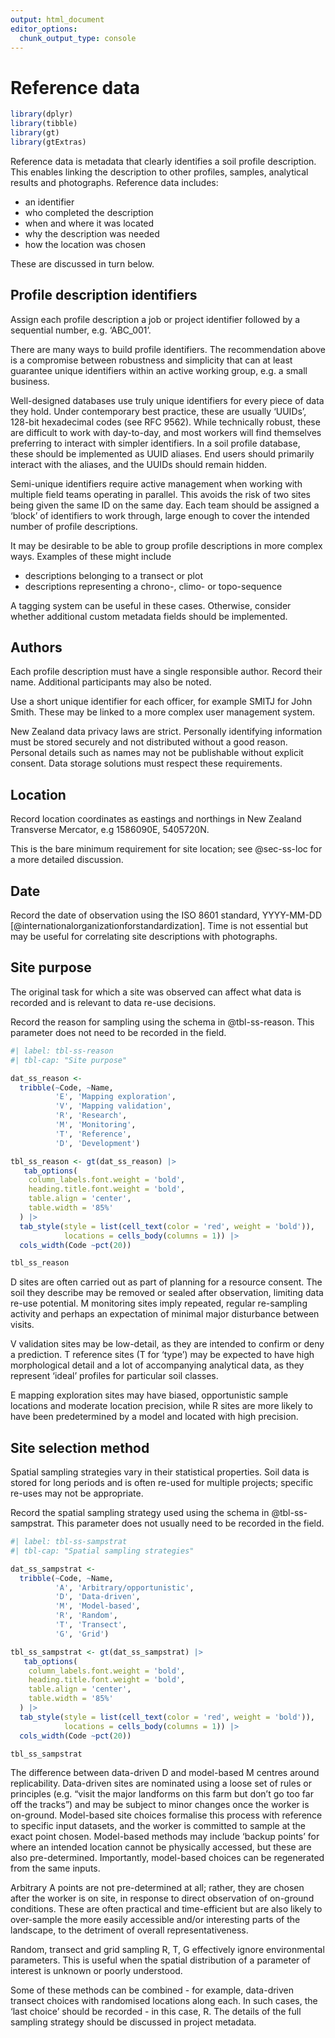 ```yaml
---
output: html_document
editor_options: 
  chunk_output_type: console
---
```


# Reference data {#sec-ss-ref}

```r
library(dplyr)
library(tibble)
library(gt)
library(gtExtras)
```

Reference data is metadata that clearly identifies a soil profile description. This enables linking the description to other profiles, samples, analytical results and photographs. Reference data includes:

-   an identifier
-   who completed the description
-   when and where it was located
-   why the description was needed
-   how the location was chosen

These are discussed in turn below.

## Profile description identifiers {#sec-ss-ref-id}

Assign each profile description a job or project identifier followed by a sequential number, e.g. '[ABC_001]{.ceg}'.

::: {#nte-uuid .callout-note collapse="true" appearance="minimal" title="Unique identifiers"}

There are many ways to build profile identifiers. The recommendation above is a compromise between robustness and simplicity that can at least guarantee unique identifiers within an active working group, e.g. a small business.

Well-designed databases use truly unique identifiers for every piece of data they hold. Under contemporary best practice, these are usually 'UUIDs', 128-bit hexadecimal codes (see [RFC 9562]{.todo}). While technically robust, these are difficult to work with day-to-day, and most workers will find themselves preferring to interact with simpler identifiers. In a soil profile database, these should be implemented as UUID aliases. End users should primarily interact with the aliases, and the UUIDs should remain hidden.
:::

::: {#nte-teamsites .callout-note collapse="true" appearance="minimal" title="Working in teams"}
Semi-unique identifiers require active management when working with multiple field teams operating in parallel. This avoids the risk of two sites being given the same ID on the same day. Each team should be assigned a 'block' of identifiers to work through, large enough to cover the intended number of profile descriptions.
:::

::: {#nte-sitetags .callout-note collapse="true" appearance="minimal" title="Other profile groupings"}
It may be desirable to be able to group profile descriptions in more complex ways. Examples of these might include

-   descriptions belonging to a transect or plot
-   descriptions representing a chrono-, climo- or topo-sequence

A tagging system can be useful in these cases. Otherwise, consider whether additional custom metadata fields should be implemented.
:::

## Authors {#sec-ss-ref-auth}

Each profile description must have a single responsible author. Record their name. Additional participants may also be noted.

Use a short unique identifier for each officer, for example [SMITJ]{.ceg} for John Smith. These may be linked to a more complex user management system.

::: {#cau-priv .callout-caution collapse="true" appearance="minimal" title="Data privacy"} 

New Zealand data privacy laws are strict. Personally identifying information must be stored securely and not distributed without a good reason. Personal details such as names may not be publishable without explicit consent. Data storage solutions must respect these requirements.

:::

## Location {#sec-ss-ref-loc}

Record location coordinates as eastings and northings in New Zealand Transverse Mercator, e.g [1586090E, 5405720N]{.ceg}.

This is the bare minimum requirement for site location; see @sec-ss-loc for a more detailed discussion.

## Date {#sec-ss-ref-dt}

Record the date of observation using the ISO 8601 standard, [YYYY-MM-DD]{.ceg} [@internationalorganizationforstandardization]. Time is not essential but may be useful for correlating site descriptions with photographs.

## Site purpose {#sec-ss-ref-why}

The original task for which a site was observed can affect what data is recorded and is relevant to data re-use decisions.

Record the reason for sampling using the schema in @tbl-ss-reason. This parameter does not need to be recorded in the field.

```r
#| label: tbl-ss-reason
#| tbl-cap: "Site purpose"

dat_ss_reason <-
  tribble(~Code, ~Name,
          'E', 'Mapping exploration',
          'V', 'Mapping validation',
          'R', 'Research',
          'M', 'Monitoring',
          'T', 'Reference',
          'D', 'Development')

tbl_ss_reason <- gt(dat_ss_reason) |>
   tab_options(
    column_labels.font.weight = 'bold', 
    heading.title.font.weight = 'bold',
    table.align = 'center',
    table.width = '85%'
  ) |>
  tab_style(style = list(cell_text(color = 'red', weight = 'bold')),
            locations = cells_body(columns = 1)) |>
  cols_width(Code ~pct(20))

tbl_ss_reason
```

::: {#nte-ss-reason .callout-note collapse="true" appearance="minimal" title="About these categories"}

[D]{.ceg} sites are often carried out as part of planning for a resource consent. The soil they describe may be removed or sealed after observation, limiting data re-use potential. [M]{.ceg} monitoring sites imply repeated, regular re-sampling activity and perhaps an expectation of minimal major disturbance between visits.

[V]{.ceg} validation sites may be low-detail, as they are intended to confirm or deny a prediction. [T]{.ceg} reference sites (T for ‘type’) may be expected to have high morphological detail and a lot of accompanying analytical data, as they represent ‘ideal’ profiles for particular soil classes.

[E]{.ceg} mapping exploration sites may have biased, opportunistic sample locations and moderate location precision, while [R]{.ceg} sites are more likely to have been predetermined by a model and located with high precision.
:::

## Site selection method {#sec-ss-ref-sampstrat}

Spatial sampling strategies vary in their statistical properties. Soil data is stored for long periods and is often re-used for multiple projects; specific re-uses may not be appropriate.

Record the spatial sampling strategy used using the schema in @tbl-ss-sampstrat. This parameter does not usually need to be recorded in the field.

```r
#| label: tbl-ss-sampstrat
#| tbl-cap: "Spatial sampling strategies"

dat_ss_sampstrat <-
  tribble(~Code, ~Name,
          'A', 'Arbitrary/opportunistic',
          'D', 'Data-driven',
          'M', 'Model-based',
          'R', 'Random',
          'T', 'Transect',
          'G', 'Grid')

tbl_ss_sampstrat <- gt(dat_ss_sampstrat) |>
   tab_options(
    column_labels.font.weight = 'bold', 
    heading.title.font.weight = 'bold',
    table.align = 'center',
    table.width = '85%'
  ) |>
  tab_style(style = list(cell_text(color = 'red', weight = 'bold')),
            locations = cells_body(columns = 1)) |>
  cols_width(Code ~pct(20))

tbl_ss_sampstrat
```

::: {#nte-ss-sampstrat .callout-note collapse="true" appearance="minimal" title="About these categories"}

The difference between data-driven [D]{.ceg} and model-based [M]{.ceg} centres around replicability. Data-driven sites are nominated using a loose set of rules or principles (e.g. “visit the major landforms on this farm but don’t go too far off the tracks”) and may be subject to minor changes once the worker is on-ground. Model-based site choices formalise this process with reference to specific input datasets, and the worker is committed to sample at the exact point chosen. Model-based methods may include ‘backup points’ for where an intended location cannot be physically accessed, but these are also pre-determined. Importantly, model-based choices can be regenerated from the same inputs.

Arbitrary [A]{.ceg} points are not pre-determined at all; rather, they are chosen after the worker is on site, in response to direct observation of on-ground conditions. These are often practical and time-efficient but are also likely to over-sample the more easily accessible and/or interesting parts of the landscape, to the detriment of overall representativeness.

Random, transect and grid sampling [R]{.ceg}, [T]{.ceg}, [G]{.ceg} effectively ignore environmental parameters. This is useful when the spatial distribution of a parameter of interest is unknown or poorly understood.

Some of these methods can be combined - for example, data-driven transect choices with randomised locations along each. In such cases, the 'last choice' should be recorded - in this case, [R]{.ceg}. The details of the full sampling strategy should be discussed in project metadata.
:::

